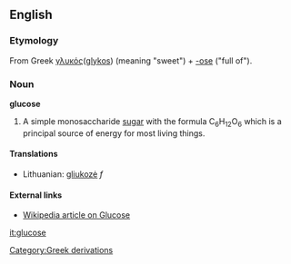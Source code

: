 ==English==
===Etymology===
From Greek [[γλυκός]]([[glykos]]) (meaning "sweet") + [[-ose]] ("full of").
===Noun===
'''glucose'''
#A simple monosaccharide [[sugar]] with the formula C<sub>6</sub>H<sub>12</sub>O<sub>6</sub> which is a principal source of energy for most living things.

====Translations====
*Lithuanian: [[gliukozė]] ''f''

====External links====
*[[w:glucose|Wikipedia article on Glucose]]

[[it:glucose]]
[[Category:Greek derivations]]